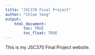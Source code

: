 ```yaml
---
title: "JSC370 Final Project"
author: "Chloe Yang"
output: 
    html_document:
        toc: TRUE
        toc_float: TRUE
---
```


This is my JSC370 Final Project website.
